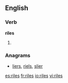 
==English==

===Verb===
'''riles'''

# {{third-person singular of|[[rile]]}}

===Anagrams===
* [[liers#English|liers]], [[riels#English|riels]], [[slier#English|slier]]

[[es:riles]]
[[fr:riles]]
[[io:riles]]
[[vi:riles]]